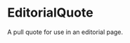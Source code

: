 
<Meta title="Labs/Brand/Molecules/EditorialQuote" component={EditorialQuote} />

# EditorialQuote

<StoryStatus status="stable" />

A pull quote for use in an editorial page.

<Canvas withSource="open" className="dark">
  <Story name="EditorialQuote">
    <EditorialQuote
      quote={text(
        'Quote',
        'In an interstellar burst, I am back to save the universe.'
      )}
    />
  </Story>
</Canvas>

<Props story="EditorialQuote" of={EditorialQuote} />
